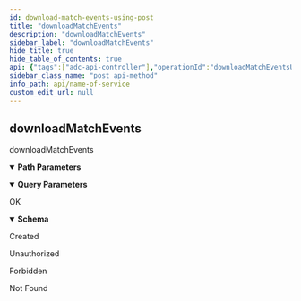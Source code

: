 ```yaml
---
id: download-match-events-using-post
title: "downloadMatchEvents"
description: "downloadMatchEvents"
sidebar_label: "downloadMatchEvents"
hide_title: true
hide_table_of_contents: true
api: {"tags":["adc-api-controller"],"operationId":"downloadMatchEventsUsingPOST","parameters":[{"name":"end","in":"query","description":"end","required":true,"schema":{"type":"integer","format":"int64"}},{"name":"referenceId","in":"query","description":"referenceId","required":false,"schema":{"type":"string"}},{"name":"stackId","in":"path","description":"stackId","required":true,"schema":{"type":"string"}},{"name":"start","in":"query","description":"start","required":true,"schema":{"type":"integer","format":"int64"}}],"responses":{"200":{"description":"OK","content":{"*/*":{"schema":{"type":"object","properties":{"args":{"type":"array","items":{"type":"object"}},"code":{"type":"integer","format":"int32"},"message":{"type":"string"},"valid":{"type":"boolean"}},"title":"SimpleResponse"}}}},"201":{"description":"Created"},"401":{"description":"Unauthorized"},"403":{"description":"Forbidden"},"404":{"description":"Not Found"}},"description":"downloadMatchEvents","method":"post","path":"/api/stack/{stackId}/adc/tools/mf/download","servers":[{"url":"//localhost:8080"}],"info":{"description":"API Endpoint Decoration","version":"1.0.0","title":"NAME OF SERVICE","contact":{"name":"Dev-Team","url":"https://www.dev-team.com/","email":"dev-team@gmail.com"},"license":{"name":"Apache 2.0","url":"http://www.apache.org/licenses/LICENSE-2.0.html"}},"postman":{"name":"downloadMatchEvents","description":{"type":"text/plain"},"url":{"path":["api","stack",":stackId","adc","tools","mf","download"],"host":["{{baseUrl}}"],"query":[{"disabled":false,"description":{"content":"(Required) end","type":"text/plain"},"key":"end","value":""},{"disabled":false,"description":{"content":"referenceId","type":"text/plain"},"key":"referenceId","value":""},{"disabled":false,"description":{"content":"(Required) start","type":"text/plain"},"key":"start","value":""}],"variable":[{"disabled":false,"description":{"content":"(Required) stackId","type":"text/plain"},"type":"any","value":"","key":"stackId"}]},"header":[{"key":"Accept","value":"*/*"}],"method":"POST"}}
sidebar_class_name: "post api-method"
info_path: api/name-of-service
custom_edit_url: null
---
```



## downloadMatchEvents



downloadMatchEvents

<details style={{"marginBottom":"1rem"}} data-collapsed={false} open={true}><summary style={{}}><strong>Path Parameters</strong></summary><div><ul><ParamsItem className={"paramsItem"} param={{"name":"stackId","in":"path","description":"stackId","required":true,"schema":{"type":"string"}}}></ParamsItem></ul></div></details><details style={{"marginBottom":"1rem"}} data-collapsed={false} open={true}><summary style={{}}><strong>Query Parameters</strong></summary><div><ul><ParamsItem className={"paramsItem"} param={{"name":"end","in":"query","description":"end","required":true,"schema":{"type":"integer","format":"int64"}}}></ParamsItem><ParamsItem className={"paramsItem"} param={{"name":"referenceId","in":"query","description":"referenceId","required":false,"schema":{"type":"string"}}}></ParamsItem><ParamsItem className={"paramsItem"} param={{"name":"start","in":"query","description":"start","required":true,"schema":{"type":"integer","format":"int64"}}}></ParamsItem></ul></div></details><div><ApiTabs><TabItem label={"200"} value={"200"}><div>

OK

</div><div><MimeTabs schemaType={"response"}><TabItem label={"*/*"} value={"*/*"}><SchemaTabs><TabItem label={"Schema"} value={"Schema"}><details style={{}} data-collapsed={false} open={true}><summary style={{"textAlign":"left"}}><strong>Schema</strong></summary><div style={{"textAlign":"left","marginLeft":"1rem"}}></div><ul style={{"marginLeft":"1rem"}}><SchemaItem collapsible={false} name={"args"} required={false} schemaName={"object[]"} qualifierMessage={undefined} schema={{"type":"array","items":{"type":"object"}}}></SchemaItem><SchemaItem collapsible={false} name={"code"} required={false} schemaName={"int32"} qualifierMessage={undefined} schema={{"type":"integer","format":"int32"}}></SchemaItem><SchemaItem collapsible={false} name={"message"} required={false} schemaName={"string"} qualifierMessage={undefined} schema={{"type":"string"}}></SchemaItem><SchemaItem collapsible={false} name={"valid"} required={false} schemaName={"boolean"} qualifierMessage={undefined} schema={{"type":"boolean"}}></SchemaItem></ul></details></TabItem><TabItem label={"Example (from schema)"} value={"Example (from schema)"}><ResponseSamples responseExample={"{\n  \"args\": [\n    {}\n  ],\n  \"code\": 0,\n  \"message\": \"string\",\n  \"valid\": true\n}"} language={"json"}></ResponseSamples></TabItem></SchemaTabs></TabItem></MimeTabs></div></TabItem><TabItem label={"201"} value={"201"}><div>

Created

</div><div></div></TabItem><TabItem label={"401"} value={"401"}><div>

Unauthorized

</div><div></div></TabItem><TabItem label={"403"} value={"403"}><div>

Forbidden

</div><div></div></TabItem><TabItem label={"404"} value={"404"}><div>

Not Found

</div><div></div></TabItem></ApiTabs></div>
      